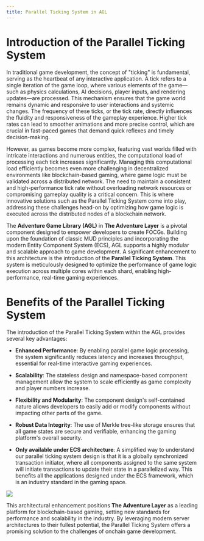 ```yaml
---
title: Parallel Ticking System in AGL
---
```


# Introduction of the Parallel Ticking System

In traditional game development, the concept of "ticking" is fundamental, serving as the heartbeat of any interactive application. A tick refers to a single iteration of the game loop, where various elements of the game—such as physics calculations, AI decisions, player inputs, and rendering updates—are processed. This mechanism ensures that the game world remains dynamic and responsive to user interactions and systemic changes. The frequency of these ticks, or the tick rate, directly influences the fluidity and responsiveness of the gameplay experience. Higher tick rates can lead to smoother animations and more precise control, which are crucial in fast-paced games that demand quick reflexes and timely decision-making.

However, as games become more complex, featuring vast worlds filled with intricate interactions and numerous entities, the computational load of processing each tick increases significantly. Managing this computational load efficiently becomes even more challenging in decentralized environments like blockchain-based gaming, where game logic must be validated across a distributed network. The need to maintain a consistent and high-performance tick rate without overloading network resources or compromising gameplay quality is a critical concern. This is where innovative solutions such as the Parallel Ticking System come into play, addressing these challenges head-on by optimizing how game logic is executed across the distributed nodes of a blockchain network.

The **Adventure Game Library (AGL)** in **The Adventure Layer** is a pivotal component designed to empower developers to create FOCGs. Building upon the foundation of classic MUD principles and incorporating the modern Entity Component System (ECS), AGL supports a highly modular and scalable approach to game development. A significant enhancement to this architecture is the introduction of the **Parallel Ticking System**. This system is meticulously designed to optimize the performance of game logic execution across multiple cores within each shard, enabling high-performance, real-time gaming experiences.
# Benefits of the Parallel Ticking System

The introduction of the Parallel Ticking System within the AGL provides several key advantages:

- **Enhanced Performance**: By enabling parallel game logic processing, the system significantly reduces latency and increases throughput, essential for real-time interactive gaming experiences.
    
- **Scalability**: The stateless design and namespace-based component management allow the system to scale efficiently as game complexity and player numbers increase.
    
- **Flexibility and Modularity**: The component design's self-contained nature allows developers to easily add or modify components without impacting other parts of the game.
    
- **Robust Data Integrity**: The use of Merkle tree-like storage ensures that all game states are secure and verifiable, enhancing the gaming platform's overall security.
    

- **Only available under ECS architecture**: A simplified way to understand our parallel ticking system design is that it is a globally synchronized transaction initiator, where all components assigned to the same system will initiate transactions to update their state in a parallelized way. This benefits all the applications designed under the ECS framework, which is an industry standard in the gaming space.

![](https://wp.adventurelayer.dev/~gitbook/image?url=https%3A%2F%2Flh7-us.googleusercontent.com%2Fdocsz%2FAD_4nXdu8UWqNZ0K1uDi3Jox9WIHiO6K594OVRvbNmJ24bV57iPyo-aVnI4unw30XT6DFzNMzO_ePZ5KIXvjQbqQjGaY3E780Iew3RydeVfISx1sNTA4r_QZPQBdqbwlXauIwHtlYa-BwZgtTb_0zWAc%3Fkey%3DMX1cCxpr6-qyzTQezewHqQ&width=768&dpr=4&quality=100&sign=d85f8f91&sv=1)

This architectural enhancement positions **The Adventure Layer** as a leading platform for blockchain-based gaming, setting new standards for performance and scalability in the industry. By leveraging modern server architectures to their fullest potential, the Parallel Ticking System offers a promising solution to the challenges of onchain game development.
